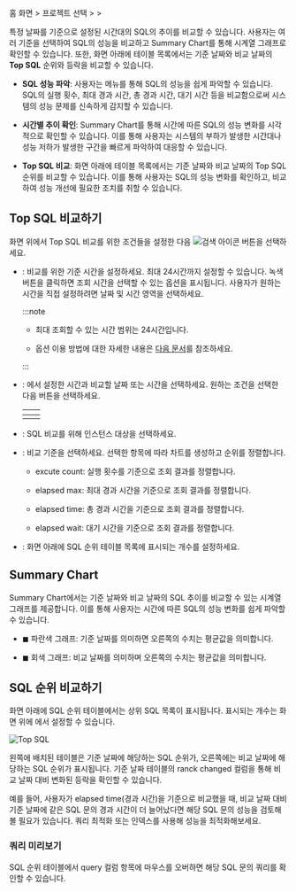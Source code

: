 홈 화면 &gt; 프로젝트 선택 &gt; <Cmdname sid="side_analysis" className="uitext" /> &gt; <Cmdname sid="side_dbTopSqlComparison" className="uitext" />

특정 날짜를 기준으로 설정된 시간대의 SQL의 추이를 비교할 수 있습니다. 사용자는 여러 기준을 선택하여 SQL의 성능을 비교하고 <UI>Summary Chart</UI>를 통해 시계열 그래프로 확인할 수 있습니다. 또한, 화면 아래에 테이블 목록에서는 기준 날짜와 비교 날짜의 **Top SQL** 순위와 등락을 비교할 수 있습니다.

<ImgLang img="db-analysis-compare-top-sql.png" desc="Top SQL 비교" />

* **SQL 성능 파악**: 사용자는 <Cmdname sid="side_dbTopSqlComparison" className="uitext" /> 메뉴를 통해 SQL의 성능을 쉽게 파악할 수 있습니다. SQL의 실행 횟수, 최대 경과 시간, 총 경과 시간, 대기 시간 등을 비교함으로써 시스템의 성능 문제를 신속하게 감지할 수 있습니다.

* **시간별 추이 확인**: <UI>Summary Chart</UI>를 통해 시간에 따른 SQL의 성능 변화를 시각적으로 확인할 수 있습니다. 이를 통해 사용자는 시스템의 부하가 발생한 시간대나 성능 저하가 발생한 구간을 빠르게 파악하여 대응할 수 있습니다.

* **Top SQL 비교**: 화면 아래에 테이블 목록에서는 기준 날짜와 비교 날짜의 Top SQL 순위를 비교할 수 있습니다. 이를 통해 사용자는 SQL의 성능 변화를 확인하고, 비교하여 성능 개선에 필요한 조치를 취할 수 있습니다.

## Top SQL 비교하기

화면 위에서 Top SQL 비교를 위한 조건들을 설정한 다음 ![검색 아이콘](/img/ico-btn-search.png) 버튼을 선택하세요.

* <Cmdname sid="reference_time" className="uitext" />: 비교를 위한 기준 시간을 설정하세요. 최대 24시간까지 설정할 수 있습니다. 녹색 버튼을 클릭하면 조회 시간을 선택할 수 있는 옵션을 표시됩니다. 사용자가 원하는 시간을 직접 설정하려면 날짜 및 시간 영역을 선택하세요.

  :::note

  * 최대 조회할 수 있는 시간 범위는 24시간입니다.

  * <Cmdname sid="reference_time" className="uitext" /> 옵션 이용 방법에 대한 자세한 내용은 [다음 문서](usage-ui#timeselector)를 참조하세요.

  :::

* <Cmdname sid="ITM08026" className="uitext" />: <Cmdname sid="reference_time" className="uitext" />에서 설정한 시간과 비교할 날짜 또는 시간을 선택하세요. 원하는 조건을 선택한 다음 <Cmdname sid="BTN06053" className="uitext" /> 버튼을 선택하세요.

  | <Cmdname sid="move_date" className="uitext" /> | <Cmdname sid="ITM08027" className="uitext" /> |
  | :--: | :--: |
  | <ImgLang img="db-analysis-comapre-top-sql-date.png" desc="일시" /> | <ImgLang img="db-analysis-comapre-top-sql-time.png" desc="시간" /> |

* <Cmdname sid="instance" className="uitext" />: SQL 비교를 위해 인스턴스 대상을 선택하세요.

* <Cmdname sid="TTL06346" className="uitext" />: 비교 기준을 선택하세요. 선택한 항목에 따라 차트를 생성하고 순위를 정렬합니다.

  * <UI>excute count</UI>: 실행 횟수를 기준으로 조회 결과를 정렬합니다.

  * <UI>elapsed max</UI>: 최대 경과 시간을 기준으로 조회 결과를 정렬합니다.

  * <UI>elapsed time</UI>: 총 경과 시간을 기준으로 조회 결과를 정렬합니다.

  * <UI>elapsed wait</UI>: 대기 시간을 기준으로 조회 결과를 정렬합니다.

* <Cmdname sid="TTL07773" className="uitext" />: 화면 아래에 SQL 순위 테이블 목록에 표시되는 개수를 설정하세요.

## Summary Chart

<UI>Summary Chart</UI>에서는 기준 날짜와 비교 날짜의 SQL 추이를 비교할 수 있는 시계열 그래프를 제공합니다. 이를 통해 사용자는 시간에 따른 SQL의 성능 변화를 쉽게 파악할 수 있습니다.

<ImgLang img="db-analysis-comapre-top-sql-summary-chart.png" desc="Summary Chart" />

* <span class="normal">◼︎</span> 파란색 그래프: 기준 날짜를 의미하면 오른쪽의 수치는 평균값을 의미합니다.

* <span class="mstop">◼︎</span> 회색 그래프: 비교 날짜를 의미하며 오른쪽의 수치는 평균값을 의미합니다.

## SQL 순위 비교하기

화면 아래에 SQL 순위 테이블에서는 상위 SQL 목록이 표시됩니다. 표시되는 개수는 화면 위에 <Cmdname sid="TTL07773" className="uitext" />에서 설정할 수 있습니다.

![Top SQL](/img/db-analysis-comapre-top-sql-table.png)

왼쪽에 배치된 테이블은 기준 날짜에 해당하는 SQL 순위가, 오른쪽에는 비교 날짜에 해당하는 SQL 순위가 표시됩니다. 기준 날짜 테이블의 <UI>ranck changed</UI> 컬럼을 통해 비교 날짜 대비 변화된 등락을 확인할 수 있습니다.

예를 들어, 사용자가 <UI>elapsed time</UI>(경과 시간)을 기준으로 비교했을 때, 비교 날짜 대비 기준 날짜에 같은 SQL 문의 경과 시간이 더 늘어났다면 해당 SQL 문의 성능을 검토해볼 필요가 있습니다. 쿼리 최적화 또는 인덱스를 사용해 성능을 최적화해보세요.

### 쿼리 미리보기

<ImgLang img="db-analysis-comapre-top-sql-table-preview-query.png" desc="쿼리 미리보기" />

SQL 순위 테이블에서 <UI>query</UI> 컬럼 항목에 마우스를 오버하면 해당 SQL 문의 쿼리를 확인할 수 있습니다.